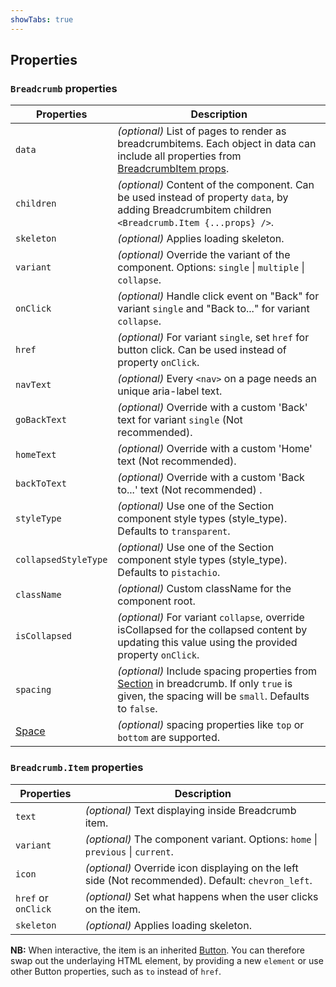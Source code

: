 ```yaml
---
showTabs: true
---
```


## Properties

### `Breadcrumb` properties

| Properties                              | Description                                                                                                                                                                                             |
| --------------------------------------- | ------------------------------------------------------------------------------------------------------------------------------------------------------------------------------------------------------- |
| `data`                                  | _(optional)_ List of pages to render as breadcrumbitems. Each object in data can include all properties from [BreadcrumbItem props](/uilib/components/breadcrumb/properties#breadcrumbitem-properties). |
| `children`                              | _(optional)_ Content of the component. Can be used instead of property `data`, by adding Breadcrumbitem children `<Breadcrumb.Item {...props} />`.                                                      |
| `skeleton`                              | _(optional)_ Applies loading skeleton.                                                                                                                                                                  |
| `variant`                               | _(optional)_ Override the variant of the component. Options: `single` \| `multiple` \| `collapse`.                                                                                                      |
| `onClick`                               | _(optional)_ Handle click event on "Back" for variant `single` and "Back to..." for variant `collapse`.                                                                                                 |
| `href`                                  | _(optional)_ For variant `single`, set `href` for button click. Can be used instead of property `onClick`.                                                                                              |
| `navText`                               | _(optional)_ Every `<nav>` on a page needs an unique aria-label text.                                                                                                                                   |
| `goBackText`                            | _(optional)_ Override with a custom 'Back' text for variant `single` (Not recommended).                                                                                                                 |
| `homeText`                              | _(optional)_ Override with a custom 'Home' text (Not recommended).                                                                                                                                      |
| `backToText`                            | _(optional)_ Override with a custom 'Back to...' text (Not recommended) .                                                                                                                               |
| `styleType`                             | _(optional)_ Use one of the Section component style types (style_type). Defaults to `transparent`.                                                                                                      |
| `collapsedStyleType`                    | _(optional)_ Use one of the Section component style types (style_type). Defaults to `pistachio`.                                                                                                        |
| `className`                             | _(optional)_ Custom className for the component root.                                                                                                                                                   |
| `isCollapsed`                           | _(optional)_ For variant `collapse`, override isCollapsed for the collapsed content by updating this value using the provided property `onClick`.                                                       |
| `spacing`                               | _(optional)_ Include spacing properties from [Section](/uilib/components/section/properties) in breadcrumb. If only `true` is given, the spacing will be `small`. Defaults to `false`.                  |
| [Space](/uilib/layout/space/properties) | _(optional)_ spacing properties like `top` or `bottom` are supported.                                                                                                                                   |

### `Breadcrumb.Item` properties

| Properties          | Description                                                                                        |
| ------------------- | -------------------------------------------------------------------------------------------------- |
| `text`              | _(optional)_ Text displaying inside Breadcrumb item.                                               |
| `variant`           | _(optional)_ The component variant. Options: `home` \| `previous` \| `current`.                    |
| `icon`              | _(optional)_ Override icon displaying on the left side (Not recommended). Default: `chevron_left`. |
| `href` or `onClick` | _(optional)_ Set what happens when the user clicks on the item.                                    |
| `skeleton`          | _(optional)_ Applies loading skeleton.                                                             |

**NB:** When interactive, the item is an inherited [Button](/uilib/components/button/). You can therefore swap out the underlaying HTML element, by providing a new `element` or use other Button properties, such as `to` instead of `href`.

